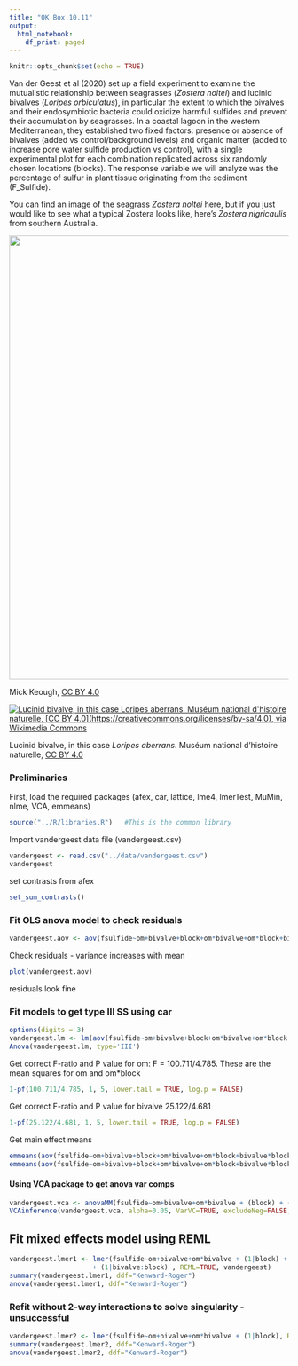 ```yaml
---
title: "QK Box 10.11"
output:
  html_notebook:
    df_print: paged
---
```


```r
knitr::opts_chunk$set(echo = TRUE)
```

Van der Geest et al (2020) set up a field experiment to examine the mutualistic relationship between seagrasses (*Zostera noltei*) and lucinid bivalves (*Loripes orbiculatus*), in particular the extent to which the bivalves and their endosymbiotic bacteria could oxidize harmful sulfides and prevent their accumulation by seagrasses. In a coastal lagoon in the western Mediterranean, they established two fixed factors: presence or absence of bivalves (added vs control/background levels) and organic matter (added to increase pore water sulfide production vs control), with a single experimental plot for each combination replicated across six randomly chosen locations (blocks). The response variable we will analyze was the percentage of sulfur in plant tissue originating from the sediment (F_Sulfide).

You can find an image of the seagrass *Zostera noltei* here, but if you just would like to see what a typical Zostera looks like, here's *Zostera nigricaulis* from southern Australia.

![](images/Zost_nigric.jpg){width="800"}

Mick Keough, [CC BY 4.0](https://creativecommons.org/licenses/by-sa/4.0)

[![Lucinid bivalve, in this case Loripes aberrans. Muséum national d\'histoire naturelle, [CC BY 4.0](https://creativecommons.org/licenses/by-sa/4.0), via Wikimedia Commons](../media/1024px-Loripes_aberrans_(MNHN-IM-2000-34140)_002.jpeg)](https://upload.wikimedia.org/wikipedia/commons/3/33/Loripes_aberrans_%28MNHN-IM-2000-34140%29_002.jpeg)

Lucinid bivalve, in this case *Loripes aberrans*. Muséum national d'histoire naturelle, [CC BY 4.0](https://creativecommons.org/licenses/by-sa/4.0)

### Preliminaries

First, load the required packages (afex, car, lattice, lme4, lmerTest, MuMin, nlme, VCA, emmeans)

```r
source("../R/libraries.R")   #This is the common library
```

Import vandergeest data file (vandergeest.csv)

```r
vandergeest <- read.csv("../data/vandergeest.csv")
vandergeest

```

set contrasts from afex

```r
set_sum_contrasts()
```

### Fit OLS anova model to check residuals

```r
vandergeest.aov <- aov(fsulfide~om+bivalve+block+om*bivalve+om*block+bivalve*block, data=vandergeest)
```

Check residuals - variance increases with mean

```r
plot(vandergeest.aov)
```

residuals look fine

### Fit models to get type III SS using car

```r
options(digits = 3)
vandergeest.lm <- lm(aov(fsulfide~om+bivalve+block+om*bivalve+om*block+bivalve*block, data=vandergeest))
Anova(vandergeest.lm, type='III')
```

Get correct F-ratio and P value for om: F = 100.711/4.785. These are the mean squares for om and om\*block

```r

1-pf(100.711/4.785, 1, 5, lower.tail = TRUE, log.p = FALSE)
```

Get correct F-ratio and P value for bivalve 25.122/4.681

```r
1-pf(25.122/4.681, 1, 5, lower.tail = TRUE, log.p = FALSE)
```

Get main effect means

```r
emmeans(aov(fsulfide~om+bivalve+block+om*bivalve+om*block+bivalve*block, data=vandergeest), "om")
emmeans(aov(fsulfide~om+bivalve+block+om*bivalve+om*block+bivalve*block, data=vandergeest), "bivalve")
```

#### Using VCA package to get anova var comps

```r
vandergeest.vca <- anovaMM(fsulfide~om+bivalve+om*bivalve + (block) + (om*block) + (bivalve*block) , vandergeest)
VCAinference(vandergeest.vca, alpha=0.05, VarVC=TRUE, excludeNeg=FALSE, constrainCI=FALSE)
```

## Fit mixed effects model using REML

```r
vandergeest.lmer1 <- lmer(fsulfide~om+bivalve+om*bivalve + (1|block) + (1|om:block)
                     + (1|bivalve:block) , REML=TRUE, vandergeest)
summary(vandergeest.lmer1, ddf="Kenward-Roger")
anova(vandergeest.lmer1, ddf="Kenward-Roger")
```

### Refit without 2-way interactions to solve singularity - unsuccessful

```r
vandergeest.lmer2 <- lmer(fsulfide~om+bivalve+om*bivalve + (1|block), REML=TRUE, vandergeest)
summary(vandergeest.lmer2, ddf="Kenward-Roger")
anova(vandergeest.lmer2, ddf="Kenward-Roger")
```
